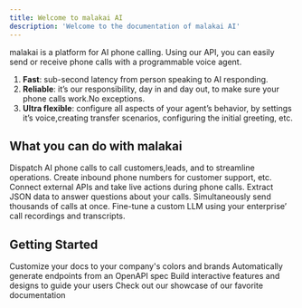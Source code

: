 ```yaml
---
title: Welcome to malakai AI
description: 'Welcome to the documentation of malakai AI'
---
```


malakai is a platform for AI phone calling. Using our API, you can easily send or receive phone calls with a programmable voice agent.
1. **Fast**: sub-second latency from person speaking to AI responding.
2. **Reliable**: it’s our responsibility, day in and day out, to make sure your phone calls work.No exceptions.
3. **Ultra flexible**: configure all aspects of your agent’s behavior, by settings it’s voice,creating transfer scenarios, configuring the initial greeting, etc.

## What you can do with malakai

<CardGroup cols={2}>
  <Card
    title="Send phone calls"
    icon="pen-to-square"
    href="https://docs.malakai.ai/api-reference/calls/sendCall" 
  >
    Dispatch AI phone calls to call customers,leads, and to streamline operations.
  </Card>
  <Card
    title="Set up inbound numbers"
    icon="image"
    href="https://docs.malakai.ai/api-reference/inbound/purchase"
  >
    Create inbound phone numbers for customer support, etc.
  </Card>
  <Card
    title="Do live function calling"
    icon="image"
    href="https://docs.malakai.ai/basicTutorial/customTools"
  >
    Connect external APIs and take live actions during phone calls.
  </Card>
  <Card
    title="Extract structured data from calls"
    icon="image"
    href="https://docs.malakai.ai/api-reference/calls/analyzeCall"
  >
    Extract JSON data to answer questions about your calls.
  </Card>
  <Card
    title="Create call campaigns"
    icon="image"
    href="https://docs.malakai.ai/api-reference/batches/send"
  >
    Simultaneously send thousands of calls at once.
  </Card>
  <Card
    title="Fine-tune a custom LLM"
    icon="image"
    href="https://www.malakai.ai/survey/"
  >
    Fine-tune a custom LLM using your enterprise’ call recordings and transcripts.
  </Card>
  
</CardGroup>

## Getting Started

<CardGroup cols={2}>
  <Card
    title="Customize Style"
    icon="palette"
    href="https://api.platform.com/"
  >
    Customize your docs to your company's colors and brands
  </Card>
  <Card
    title="Reference APIs"
    icon="code"
    href="https://api.platform.com/"
  >
    Automatically generate endpoints from an OpenAPI spec
  </Card>
  <Card
    title="Add Components"
    icon="screwdriver-wrench"
    href="https://api.platform.com/"
  >
    Build interactive features and designs to guide your users
  </Card>
  <Card
    title="Get Inspiration"
    icon="stars"
    href="https://api.platform.com/"
  >
    Check out our showcase of our favorite documentation
  </Card>
</CardGroup>
